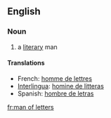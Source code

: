 ==English==

===Noun===
{{en-noun|sg=[[man]] [[of]] [[letter]]s|men of letters}}

# a [[literary]] man

====Translations====
* French: [[homme de lettres]]
* [[Interlingua]]: [[homine de litteras]]
* Spanish: [[hombre de letras]]

[[fr:man of letters]]